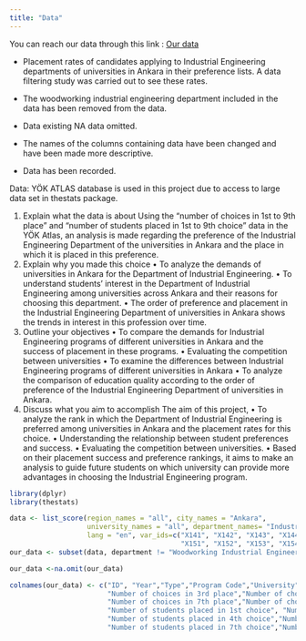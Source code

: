 ```yaml
---
title: "Data"
---
```


You can reach our data through this link : [Our data](https://github.com/emu-hacettepe-analytics/emu430-fall2023-team-emutrend_explorers/blob/master/ourdata.rda)

-   Placement rates of candidates applying to Industrial Engineering departments of universities in Ankara in their preference lists. A data filtering study was carried out to see these rates.

-   The woodworking industrial engineering department included in the data has been removed from the data.

-   Data existing NA data omitted.

-   The names of the columns containing data have been changed and have been made more descriptive.

-   Data has been recorded.

Data:  YÖK ATLAS database is used in this project due to access to large data set in thestats package.

1. Explain what the data is about
Using the "number of choices in 1st to 9th place" and "number of students placed in 1st to 9th choice" data in the YÖK Atlas, an analysis is made regarding the preference of the Industrial Engineering Department of the universities in Ankara and the place in which it is placed in this preference. 
2. Explain why you made this choice
• To analyze the demands of universities in Ankara for the Department of Industrial Engineering. 
• To understand students' interest in the Department of Industrial Engineering among universities across Ankara and their reasons for choosing this department.
• The order of preference and placement in the Industrial Engineering Department of universities in Ankara shows the trends in interest in this profession over time.
3. Outline your objectives
• To compare the demands for Industrial Engineering programs of different universities in Ankara and the success of placement in these programs.
• Evaluating the competition between universities
• To examine the differences between Industrial Engineering programs of different universities in Ankara
• To analyze the comparison of education quality according to the order of preference of the Industrial Engineering Department of universities in Ankara.
4. Discuss what you aim to accomplish
The aim of this project,
• To analyze the rank in which the Department of Industrial Engineering is preferred among universities in Ankara and the placement rates for this choice.
• Understanding the relationship between student preferences and success.
• Evaluating the competition between universities. 
• Based on their placement success and preference rankings, it aims to make an analysis to guide future students on which university can provide more advantages in choosing the Industrial Engineering program.



```r

library(dplyr)
library(thestats)

data <- list_score(region_names = "all", city_names = "Ankara",
                   university_names = "all", department_names= "Industrial Engineering",
                   lang = "en", var_ids=c("X141", "X142", "X143", "X144", "X145", "X146","X147", "X148", "X149", 
                                          "X151", "X152", "X153", "X154", "X155", "X156", "X157", "X158", "X159"))
our_data <- subset(data, department != "Woodworking Industrial Engineering")

our_data <-na.omit(our_data)

colnames(our_data) <- c("ID", "Year","Type","Program Code","University","Faculty","Department","Number of choices in 1st place","Number of choices in 2nd place",
                        "Number of choices in 3rd place","Number of choices in 4th place","Number of choices in 5th place","Number of choices in 6th place",
                        "Number of choices in 7th place","Number of choices in 8th place","Number of choices in 9th place",
                        "Number of students placed in 1st choice", "Number of students placed in 2nd choice", "Number of students placed in 3rd choice",
                        "Number of students placed in 4th choice","Number of students placed in 5th choice","Number of students placed in 6th choice",
                        "Number of students placed in 7th choice","Number of students placed in 8th choice","Number of students placed in 9th choice")

```
